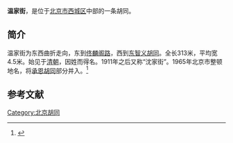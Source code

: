 {{Coord|39.9008399|116.3666507|type:landmark_region:CN-11_source:GoogleMaps|display=title}}
'''温家街'''，是位于[[北京市|北京市]][[西城区|西城区]]中部的一条胡同。

==简介==
温家街为东西曲折走向，东到[[佟麟阁路|佟麟阁路]]，西到[[东智义胡同|东智义胡同]]。全长313米，平均宽4.5米。始见于[[清朝|清朝]]，因姓而得名。1911年之后又称“沈家街”。1965年北京市整顿地名，将[[承恩胡同|承恩胡同]]部分并入。<ref>{{Cite web |url=http://www.bjdclib.com/subdb/laneculture/lane/200907/t20090702_3997.html |title=温家街，东华流韵，2009-07-02 |access-date=2015-03-07 |archive-date=2019-08-23 |archive-url=https://web.archive.org/web/20190823044408/http://www.bjdclib.com/subdb/laneculture/lane/200907/t20090702_3997.html |dead-url=no }}</ref>

==参考文献==
{{reflist}}

[[Category:北京胡同|Category:北京胡同]]